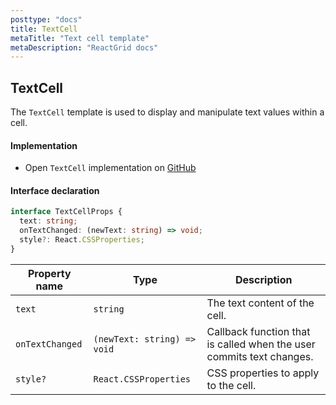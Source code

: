 ```yaml
---
posttype: "docs"
title: TextCell
metaTitle: "Text cell template"
metaDescription: "ReactGrid docs"
---
```


## TextCell

The `TextCell` template is used to display and manipulate text values within a cell.

#### Implementation

 - Open `TextCell` implementation on [GitHub](https://github.com/silevis/reactgrid/blob/v5-dev/reactgrid/lib/cellTemplates/TextCell.tsx)

#### Interface declaration 

```ts
interface TextCellProps {
  text: string;
  onTextChanged: (newText: string) => void;
  style?: React.CSSProperties;
}
```

| Property name | Type                                  | Description                                                                                       |
|---------------|---------------------------------------|---------------------------------------------------------------------------------------------------|
| `text`        | `string`                              | The text content of the cell.                                                              |
| `onTextChanged`        | `(newText: string) => void`                              | Callback function that is called when the user commits text changes.                                                                     |
| `style?`| `React.CSSProperties`                              | CSS properties to apply to the cell.        |